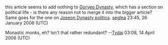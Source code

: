 <article id="2113293" title=Talk:Goryeo politics>
	<talkpage id="2113293" title="Talk:Goryeo politics">
{{WikiProject Korea|class=NA}}

this article seems to add nothing to [[Goryeo Dynasty]], which has a section on political life - is there any reason not to merge it into the bigger article?  Same goes for the one on [[Joseon Dynasty politics]].  [[User:Seglea|seglea]] 23:45, 26 January 2006 (UTC)

Monastic monks, eh? Isn't that rather redundant? --[[User:Tydaj|Tydaj]] 03:08, 14 April 2006 (UTC)
	</talkpage>
</article>